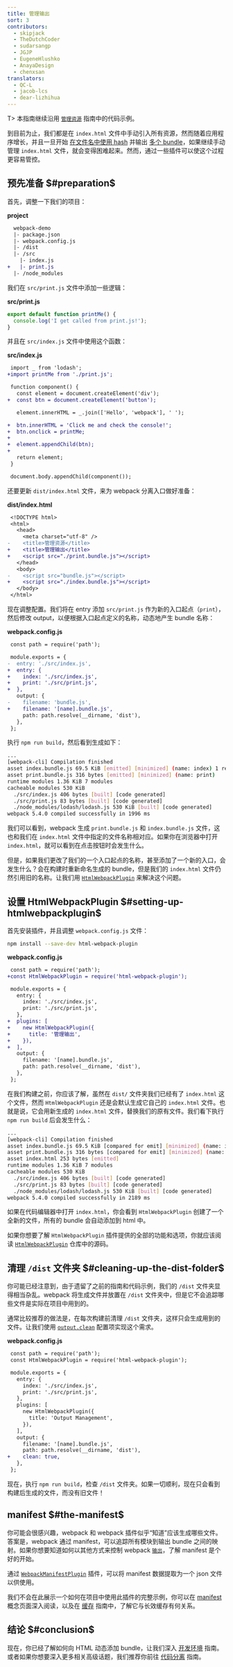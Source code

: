 ```yaml
---
title: 管理输出
sort: 3
contributors:
  - skipjack
  - TheDutchCoder
  - sudarsangp
  - JGJP
  - EugeneHlushko
  - AnayaDesign
  - chenxsan
translators:
  - QC-L
  - jacob-lcs
  - dear-lizhihua
---
```


T> 本指南继续沿用 [`管理资源`](/guides/asset-management) 指南中的代码示例。

到目前为止，我们都是在 `index.html` 文件中手动引入所有资源，然而随着应用程序增长，并且一旦开始 [在文件名中使用 hash](/guides/caching) 并输出 [多个 bundle](/guides/code-splitting)，如果继续手动管理 `index.html` 文件，就会变得困难起来。然而，通过一些插件可以使这个过程更容易管控。

## 预先准备 $#preparation$

首先，调整一下我们的项目：

**project**

```diff
  webpack-demo
  |- package.json
  |- webpack.config.js
  |- /dist
  |- /src
    |- index.js
+   |- print.js
  |- /node_modules
```

我们在 `src/print.js` 文件中添加一些逻辑：

**src/print.js**

```js
export default function printMe() {
  console.log('I get called from print.js!');
}
```

并且在 `src/index.js` 文件中使用这个函数：

**src/index.js**

```diff
 import _ from 'lodash';
+import printMe from './print.js';

 function component() {
   const element = document.createElement('div');
+  const btn = document.createElement('button');

   element.innerHTML = _.join(['Hello', 'webpack'], ' ');

+  btn.innerHTML = 'Click me and check the console!';
+  btn.onclick = printMe;
+
+  element.appendChild(btn);
+
   return element;
 }

 document.body.appendChild(component());
```

还要更新 `dist/index.html` 文件，来为 webpack 分离入口做好准备：

**dist/index.html**

```diff
 <!DOCTYPE html>
 <html>
   <head>
     <meta charset="utf-8" />
-    <title>管理资源</title>
+    <title>管理输出</title>
+    <script src="./print.bundle.js"></script>
   </head>
   <body>
-    <script src="bundle.js"></script>
+    <script src="./index.bundle.js"></script>
   </body>
 </html>
```

现在调整配置。我们将在 entry 添加 `src/print.js` 作为新的入口起点（`print`），然后修改 output，以便根据入口起点定义的名称，动态地产生 bundle 名称：

**webpack.config.js**

```diff
 const path = require('path');

 module.exports = {
-  entry: './src/index.js',
+  entry: {
+    index: './src/index.js',
+    print: './src/print.js',
+  },
   output: {
-    filename: 'bundle.js',
+    filename: '[name].bundle.js',
     path: path.resolve(__dirname, 'dist'),
   },
 };
```

执行 `npm run build`，然后看到生成如下：

```bash
...
[webpack-cli] Compilation finished
asset index.bundle.js 69.5 KiB [emitted] [minimized] (name: index) 1 related asset
asset print.bundle.js 316 bytes [emitted] [minimized] (name: print)
runtime modules 1.36 KiB 7 modules
cacheable modules 530 KiB
  ./src/index.js 406 bytes [built] [code generated]
  ./src/print.js 83 bytes [built] [code generated]
  ./node_modules/lodash/lodash.js 530 KiB [built] [code generated]
webpack 5.4.0 compiled successfully in 1996 ms
```

我们可以看到，webpack 生成 `print.bundle.js` 和 `index.bundle.js` 文件，这也和我们在 `index.html` 文件中指定的文件名称相对应。如果你在浏览器中打开 `index.html`，就可以看到在点击按钮时会发生什么。

但是，如果我们更改了我们的一个入口起点的名称，甚至添加了一个新的入口，会发生什么？会在构建时重新命名生成的 bundle，但是我们的 `index.html` 文件仍然引用旧的名称。让我们用 [`HtmlWebpackPlugin`](/plugins/html-webpack-plugin) 来解决这个问题。

## 设置 HtmlWebpackPlugin $#setting-up-htmlwebpackplugin$

首先安装插件，并且调整 `webpack.config.js` 文件：

```bash
npm install --save-dev html-webpack-plugin
```

**webpack.config.js**

```diff
 const path = require('path');
+const HtmlWebpackPlugin = require('html-webpack-plugin');

 module.exports = {
   entry: {
     index: './src/index.js',
     print: './src/print.js',
   },
+  plugins: [
+    new HtmlWebpackPlugin({
+      title: '管理输出',
+    }),
+  ],
   output: {
     filename: '[name].bundle.js',
     path: path.resolve(__dirname, 'dist'),
   },
 };
```

在我们构建之前，你应该了解，虽然在 `dist/` 文件夹我们已经有了 `index.html` 这个文件，然而 `HtmlWebpackPlugin` 还是会默认生成它自己的 `index.html` 文件。也就是说，它会用新生成的 `index.html` 文件，替换我们的原有文件。我们看下执行 `npm run build` 后会发生什么：

```bash
...
[webpack-cli] Compilation finished
asset index.bundle.js 69.5 KiB [compared for emit] [minimized] (name: index) 1 related asset
asset print.bundle.js 316 bytes [compared for emit] [minimized] (name: print)
asset index.html 253 bytes [emitted]
runtime modules 1.36 KiB 7 modules
cacheable modules 530 KiB
  ./src/index.js 406 bytes [built] [code generated]
  ./src/print.js 83 bytes [built] [code generated]
  ./node_modules/lodash/lodash.js 530 KiB [built] [code generated]
webpack 5.4.0 compiled successfully in 2189 ms
```

如果在代码编辑器中打开 `index.html`，你会看到 `HtmlWebpackPlugin` 创建了一个全新的文件，所有的 bundle 会自动添加到 html 中。

如果你想要了解 `HtmlWebpackPlugin` 插件提供的全部的功能和选项，你就应该阅读 [`HtmlWebpackPlugin`](https://github.com/jantimon/html-webpack-plugin) 仓库中的源码。

## 清理 `/dist` 文件夹 $#cleaning-up-the-dist-folder$

你可能已经注意到，由于遗留了之前的指南和代码示例，我们的 `/dist` 文件夹显得相当杂乱。webpack 将生成文件并放置在 `/dist` 文件夹中，但是它不会追踪哪些文件是实际在项目中用到的。

通常比较推荐的做法是，在每次构建前清理 `/dist` 文件夹，这样只会生成用到的文件。让我们使用 [`output.clean`](/configuration/output/#outputclean) 配置项实现这个需求。

**webpack.config.js**

```diff
 const path = require('path');
 const HtmlWebpackPlugin = require('html-webpack-plugin');

 module.exports = {
   entry: {
     index: './src/index.js',
     print: './src/print.js',
   },
   plugins: [
     new HtmlWebpackPlugin({
       title: 'Output Management',
     }),
   ],
   output: {
     filename: '[name].bundle.js',
     path: path.resolve(__dirname, 'dist'),
+    clean: true,
   },
 };
```

现在，执行 `npm run build`，检查 `/dist` 文件夹。如果一切顺利，现在只会看到构建后生成的文件，而没有旧文件！

## manifest $#the-manifest$

你可能会很感兴趣，webpack 和 webpack 插件似乎“知道”应该生成哪些文件。答案是，webpack 通过 manifest，可以追踪所有模块到输出 bundle 之间的映射。如果你想要知道如何以其他方式来控制 webpack [`输出`](/configuration/output)，了解 manifest 是个好的开始。

通过 [`WebpackManifestPlugin`](https://github.com/shellscape/webpack-manifest-plugin) 插件，可以将 manifest 数据提取为一个 json 文件以供使用。

我们不会在此展示一个如何在项目中使用此插件的完整示例，你可以在 [manifest](/concepts/manifest) 概念页面深入阅读，以及在 [缓存](/guides/caching) 指南中，了解它与长效缓存有何关系。

## 结论 $#conclusion$

现在，你已经了解如何向 HTML 动态添加 bundle，让我们深入 [开发环境](/guides/development) 指南。或者如果你想要深入更多相关高级话题，我们推荐你前往 [代码分离](/guides/code-splitting) 指南。

